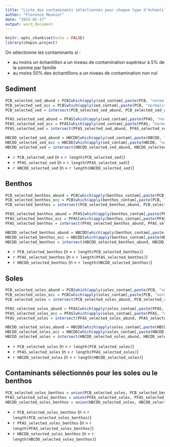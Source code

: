 ```yaml
---
title: "Liste des contaminants sélectionnés pour chaque type d'échantillon"
author: "Florence Mounier"
date: "2025-01-17"
output: word_document
---
```


```r
knitr::opts_chunk$set(echo = FALSE)
library(chopin.project)
```

On sélectionne les contaminants si :

-   au moins un échantillon a un niveau de contamination supérieur à 5% de la somme par famille
-   au moins 50% des échantillons a un niveau de contamination non nul

## Sediment

```r
PCB_selected_sed_abund = PCB[which(apply(sed_contam[,paste(PCB, "normalised_sum_ng.gdw", sep="_")], MARGIN = 2, FUN = max, na.rm=T)>0.05)]
PCB_selected_sed_occ = PCB[which(apply(sed_contam[,paste(PCB, "normalised_sum_ng.gdw", sep="_")], MARGIN = 2, FUN = occ)>0.5)]
PCB_selected_sed = intersect(PCB_selected_sed_abund, PCB_selected_sed_occ)
```

```r
PFAS_selected_sed_abund = PFAS[which(apply(sed_contam[,paste(PFAS, "normalised_sum_ng.gdw", sep="_")], MARGIN = 2, FUN = max, na.rm=T)>0.05)]
PFAS_selected_sed_occ = PFAS[which(apply(sed_contam[,paste(PFAS, "normalised_sum_ng.gdw", sep="_")], MARGIN = 2, FUN = occ)>0.5)]
PFAS_selected_sed = intersect(PFAS_selected_sed_abund, PFAS_selected_sed_occ)
```

```r
HBCDD_selected_sed_abund = HBCDD[which(apply(sed_contam[,paste(HBCDD, "normalised_sum_ng.gdw", sep="_")], MARGIN = 2, FUN = max, na.rm=T)>0.05)]
HBCDD_selected_sed_occ = HBCDD[which(apply(sed_contam[,paste(HBCDD, "normalised_sum_ng.gdw", sep="_")], MARGIN = 2, FUN = occ)>0.5)]
HBCDD_selected_sed = intersect(HBCDD_selected_sed_abund, HBCDD_selected_sed_occ)
```

-   `r PCB_selected_sed` (n = `r length(PCB_selected_sed)`)
-   `r PFAS_selected_sed` (n = `r length(PFAS_selected_sed)`)
-   `r HBCDD_selected_sed` (n = `r length(HBCDD_selected_sed)`)

## Benthos

```r
PCB_selected_benthos_abund = PCB[which(apply(benthos_contam[,paste(PCB, "normalised_sum_ng.gdw", sep="_")], MARGIN = 2, FUN = max, na.rm=T)>0.05)]
PCB_selected_benthos_occ = PCB[which(apply(benthos_contam[,paste(PCB, "normalised_sum_ng.gdw", sep="_")], MARGIN = 2, FUN = occ)>0.5)]
PCB_selected_benthos = intersect(PCB_selected_benthos_abund, PCB_selected_benthos_occ)
```

```r
PFAS_selected_benthos_abund = PFAS[which(apply(benthos_contam[,paste(PFAS, "normalised_sum_ng.gdw", sep="_")], MARGIN = 2, FUN = max, na.rm=T)>0.05)]
PFAS_selected_benthos_occ = PFAS[which(apply(benthos_contam[,paste(PFAS, "normalised_sum_ng.gdw", sep="_")], MARGIN = 2, FUN = occ)>0.5)]
PFAS_selected_benthos = intersect(PFAS_selected_benthos_abund, PFAS_selected_benthos_occ)
```

```r
HBCDD_selected_benthos_abund = HBCDD[which(apply(benthos_contam[,paste(HBCDD, "normalised_sum_ng.gdw", sep="_")], MARGIN = 2, FUN = max, na.rm=T)>0.05)]
HBCDD_selected_benthos_occ = HBCDD[which(apply(benthos_contam[,paste(HBCDD, "normalised_sum_ng.gdw", sep="_")], MARGIN = 2, FUN = occ)>0.5)]
HBCDD_selected_benthos = intersect(HBCDD_selected_benthos_abund, HBCDD_selected_benthos_occ)
```

-   `r PCB_selected_benthos` (n = `r length(PCB_selected_benthos)`)
-   `r PFAS_selected_benthos` (n = `r length(PFAS_selected_benthos)`)
-   `r HBCDD_selected_benthos` (n = `r length(HBCDD_selected_benthos)`)

## Soles

```r
PCB_selected_soles_abund = PCB[which(apply(soles_contam[,paste(PCB, "normalised_sum_ng.gdw", sep="_")], MARGIN = 2, FUN = max, na.rm=T)>0.05)]
PCB_selected_soles_occ = PCB[which(apply(soles_contam[,paste(PCB, "normalised_sum_ng.gdw", sep="_")], MARGIN = 2, FUN = occ)>0.5)]
PCB_selected_soles = intersect(PCB_selected_soles_abund, PCB_selected_soles_occ)
```

```r
PFAS_selected_soles_abund = PFAS[which(apply(soles_contam[,paste(PFAS, "normalised_sum_ng.gdw", sep="_")], MARGIN = 2, FUN = max, na.rm=T)>0.05)]
PFAS_selected_soles_occ = PFAS[which(apply(soles_contam[,paste(PFAS, "normalised_sum_ng.gdw", sep="_")], MARGIN = 2, FUN = occ)>0.5)]
PFAS_selected_soles = intersect(PFAS_selected_soles_abund, PFAS_selected_soles_occ)
```

```r
HBCDD_selected_soles_abund = HBCDD[which(apply(soles_contam[,paste(HBCDD, "normalised_sum_ng.gdw", sep="_")], MARGIN = 2, FUN = max, na.rm=T)>0.05)]
HBCDD_selected_soles_occ = HBCDD[which(apply(soles_contam[,paste(HBCDD, "normalised_sum_ng.gdw", sep="_")], MARGIN = 2, FUN = occ)>0.5)]
HBCDD_selected_soles = intersect(HBCDD_selected_soles_abund, HBCDD_selected_soles_occ)
```

-   `r PCB_selected_soles` (n = `r length(PCB_selected_soles)`)
-   `r PFAS_selected_soles` (n = `r length(PFAS_selected_soles)`)
-   `r HBCDD_selected_soles` (n = `r length(HBCDD_selected_soles)`)

## Contaminants sélectionnés pour les soles ou le benthos

```r
PCB_selected_soles_benthos = union(PCB_selected_soles, PCB_selected_benthos)
PFAS_selected_soles_benthos = union(PFAS_selected_soles, PFAS_selected_benthos)
HBCDD_selected_soles_benthos = union(HBCDD_selected_soles, HBCDD_selected_benthos)
```

-   `r PCB_selected_soles_benthos` (n = `r length(PCB_selected_soles_benthos)`)
-   `r PFAS_selected_soles_benthos` (n = `r length(PFAS_selected_soles_benthos)`)
-   `r HBCDD_selected_soles_benthos` (n = `r length(HBCDD_selected_soles_benthos)`)
